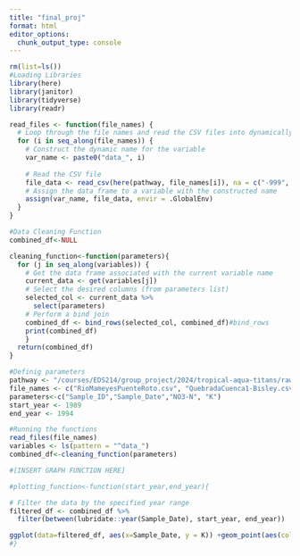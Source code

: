 ```yaml
---
title: "final_proj"
format: html
editor_options: 
  chunk_output_type: console
---
```


```r
rm(list=ls())
#Loading Libraries
library(here)
library(janitor)
library(tidyverse)
library(readr)
```

```r
read_files <- function(file_names) {
  # Loop through the file names and read the CSV files into dynamically named variables
  for (i in seq_along(file_names)) {
    # Construct the dynamic name for the variable
    var_name <- paste0("data_", i)
    
    # Read the CSV file
    file_data <- read_csv(here(pathway, file_names[i]), na = c("-999", ""))
    # Assign the data frame to a variable with the constructed name
    assign(var_name, file_data, envir = .GlobalEnv)
  }
}
```

```r
#Data Cleaning Function
combined_df<-NULL

cleaning_function<-function(parameters){
  for (j in seq_along(variables)) {
    # Get the data frame associated with the current variable name
    current_data <- get(variables[j])
    # Select the desired columns (from parameters list)
    selected_col <- current_data %>% 
      select(parameters)
    # Perform a bind join 
    combined_df <- bind_rows(selected_col, combined_df)#bind_rows
    print(combined_df)
    }
  return(combined_df)
}
```


```r
#Definig parameters
pathway <- "/courses/EDS214/group_project/2024/tropical-aqua-titans/raw_data"
file_names <- c("RioMameyesPuenteRoto.csv", "QuebradaCuenca1-Bisley.csv","QuebradaCuenca2-Bisley.csv","QuebradaCuenca3-Bisley.csv")
parameters<-c("Sample_ID","Sample_Date","NO3-N", "K")
start_year <- 1989
end_year <- 1994
```

```r
#Running the functions
read_files(file_names)
variables <- ls(pattern = "^data_")
combined_df<-cleaning_function(parameters)

```

```r
#[INSERT GRAPH FUNCTION HERE]

#plotting_function<-function(start_year,end_year){

# Filter the data by the specified year range
filtered_df <- combined_df %>%
  filter(between(lubridate::year(Sample_Date), start_year, end_year))

ggplot(data=filtered_df, aes(x=Sample_Date, y = K)) +geom_point(aes(color=Sample_ID))+ theme_minimal()
#}
```


